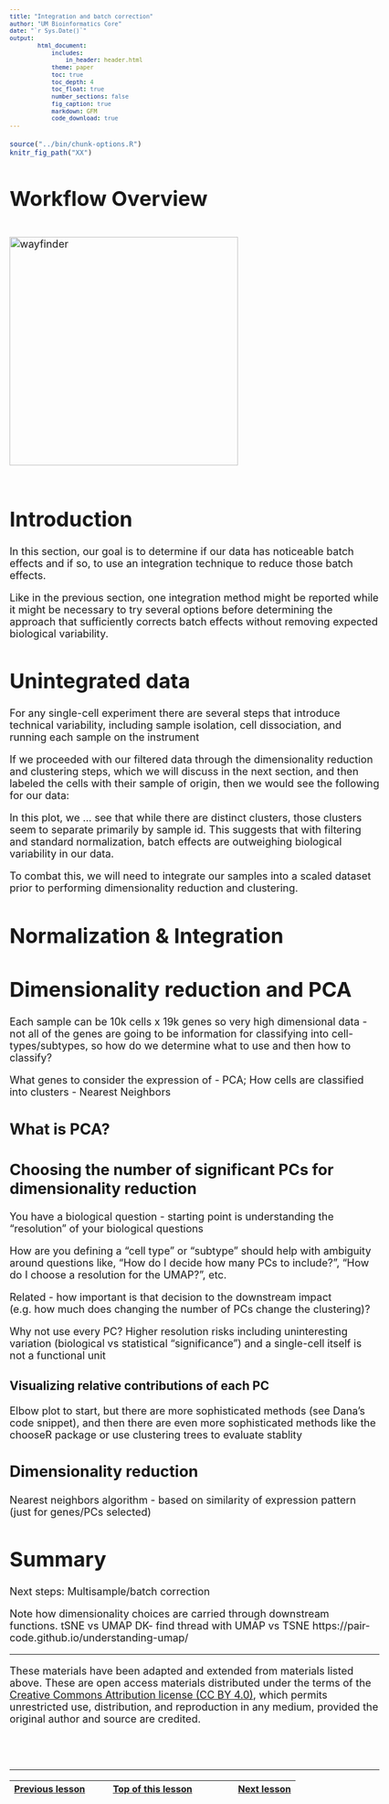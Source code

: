 ```yaml
---
title: "Integration and batch correction"
author: "UM Bioinformatics Core"
date: "`r Sys.Date()`"
output:
        html_document:
            includes:
                in_header: header.html
            theme: paper
            toc: true
            toc_depth: 4
            toc_float: true
            number_sections: false
            fig_caption: true
            markdown: GFM
            code_download: true
---
```


<style type="text/css">
body, td {
   font-size: 18px;
}
code.r{
  font-size: 12px;
}
pre {
  font-size: 12px
}
</style>

```r
source("../bin/chunk-options.R")
knitr_fig_path("XX")
```

# Workflow Overview {.unlisted .unnumbered}

<br/>
<img src="images/wayfinder/wayfinder.png" alt="wayfinder" style="height: 400px;"/>
<br/>
<br/>

# Introduction 

In this section, our goal is to determine if our data has noticeable batch effects and if so, to use an integration technique to reduce those batch effects. 

Like in the previous section, one integration method might be reported while it might be necessary to try several options before determining the approach that sufficiently corrects batch effects without removing expected biological variability.

<!--Add specific goals for section-->

# Unintegrated data

For any single-cell experiment there are several steps that introduce technical variability, including sample isolation, cell dissociation, and running each sample on the instrument <!--although... there are some library approaches that allow samples to be pooled before running, which our colleagues from the Advanced Genomics Core will likely be discussing at the end of the day.--> 

<!--add figure from Seurat showing batch effects-->

If we proceeded with our filtered data through the dimensionality reduction and clustering steps, which we will discuss in the next section, and then labeled the cells with their sample of origin, then we would see the following for our data:

<!--Add example of UMAP / sample labels for unintegrated data-->

In this plot, we ... see that while there are distinct clusters, those clusters seem to separate primarily by sample id. This suggests that with filtering and standard normalization, batch effects are outweighing biological variability in our data. <!--move this section to end of Projection module to contrast with integrated results-->

To combat this, we will need to integrate our samples into a scaled dataset prior to performing dimensionality reduction and clustering.

# Normalization & Integration

<!--Is PCA and Find Neighbors required prior to SCTransform?-->


# Dimensionality reduction and PCA

<!--Before this section - Day 1: Starting w/ Seurat & Initial QC; expect to only show example of what clustering of unintegrated data would have looked like-->

Each sample can be 10k cells x 19k genes so very high dimensional data - not all of the genes are going to be information for classifying into cell-types/subtypes, so how do we determine what to use and then how to classify?

What genes to consider the expression of - PCA; How cells are classified into clusters - Nearest Neighbors

## What is PCA?


## Choosing the number of significant PCs for dimensionality reduction

<!--Instruction Question: Start only with multisample but unintegrated and later compare in next section as [here](https://bmcbioinformatics.biomedcentral.com/articles/10.1186/s12859-021-03957-4)?-->

You have a biological question - starting point is understanding the “resolution” of your biological questions

How are you defining a “cell type” or “subtype” should help with ambiguity around questions like, "How do I decide how many PCs to include?", "How do I choose a resolution for the UMAP?", etc.

Related - how important is that decision to the downstream impact (e.g. how much does changing the number of PCs change the clustering)?

Why not use every PC? Higher resolution risks including uninteresting variation (biological vs statistical “significance”) and a single-cell itself is not a functional unit

### Visualizing relative contributions of each PC

Elbow plot to start, but there are more sophisticated methods (see Dana's code snippet), and then there are even more sophisticated methods like the chooseR package or use clustering trees to evaluate stablity

## Dimensionality reduction

Nearest neighbors algorithm - based on similarity of expression pattern (just for genes/PCs selected)


# Summary

Next steps: Multisample/batch correction 

Note how dimensionality choices are carried through downstream functions.
tSNE vs UMAP
DK- find thread with UMAP vs TSNE
https://pair-code.github.io/understanding-umap/ 

----

These materials have been adapted and extended from materials listed above. These are open access materials distributed under the terms of the [Creative Commons Attribution license (CC BY 4.0)](http://creativecommons.org/licenses/by/4.0/), which permits unrestricted use, distribution, and reproduction in any medium, provided the original author and source are credited.

<br/>
<br/>
<hr/>
| [Previous lesson](XXXX.html) | [Top of this lesson](#top) | [Next lesson](XXXX.html) |
| :--- | :----: | ---: |




